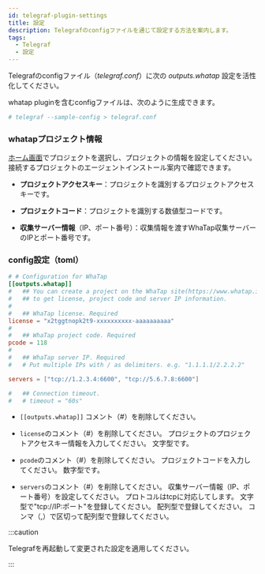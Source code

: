 ```yaml
---
id: telegraf-plugin-settings
title: 設定
description: Telegrafのconfigファイルを通じて設定する方法を案内します。
tags:
  - Telegraf
  - 設定
---
```


Telegrafのconfigファイル（_telegraf.conf_）に次の _outputs.whatap_ 設定を活性化してください。

whatap pluginを含むconfigファイルは、次のように生成できます。

```bash title=SH
# telegraf --sample-config > telegraf.conf
```

### whatapプロジェクト情報

[ホーム画面](https://service.whatap.io/)でプロジェクトを選択し、プロジェクトの情報を設定してください。 接続するプロジェクトのエージェントインストール案内で確認できます。

-   **プロジェクトアクセスキー**：プロジェクトを識別するプロジェクトアクセスキーです。

-   **プロジェクトコード**：プロジェクトを識別する数値型コードです。

-   **収集サーバー情報**（IP、ポート番号）：収集情報を渡すWhaTap収集サーバーのIPとポート番号です。

### config設定（toml）

```toml title='/etc/telegraf/telegraf.conf'
# # Configuration for WhaTap
[[outputs.whatap]]
#   ## You can create a project on the WhaTap site(https://www.whatap.io)
#   ## to get license, project code and server IP information.
#
#   ## WhaTap license. Required
license = "x2tggtnopk2t9-xxxxxxxxxx-aaaaaaaaaa"
#
#   ## WhaTap project code. Required
pcode = 118
#
#   ## WhaTap server IP. Required
#   # Put multiple IPs with / as delimiters. e.g. "1.1.1.1/2.2.2.2"

servers = ["tcp://1.2.3.4:6600", "tcp://5.6.7.8:6600"]

#   ## Connection timeout.
#   # timeout = "60s"
```

-   `[[outputs.whatap]]` コメント（#）を削除してください。

-   `license`のコメント（#）を削除してください。 プロジェクトのプロジェクトアクセスキー情報を入力してください。 文字型です。

-   `pcode`のコメント（#）を削除してください。 プロジェクトコードを入力してください。 数字型です。

-   `servers`のコメント（#）を削除してください。 収集サーバー情報（IP、ポート番号）を設定してください。 プロトコルはtcpに対応してします。 文字型で"tcp://IP:ポート"を登録してください。 配列型で登録してください。 コンマ（,）で区切って配列型で登録してください。

:::caution

Telegrafを再起動して変更された設定を適用してください。

:::
